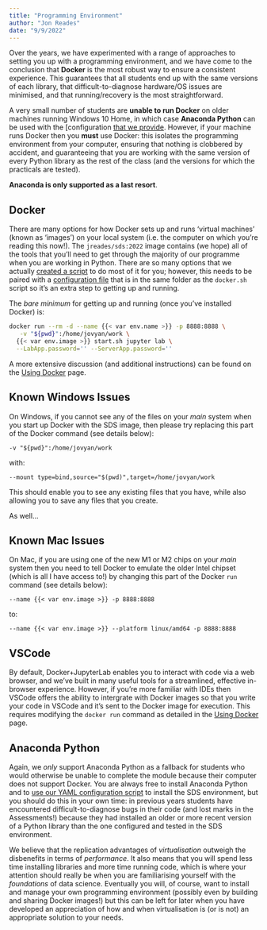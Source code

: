 ```yaml
---
title: "Programming Environment"
author: "Jon Reades"
date: "9/9/2022"
---
```


Over the years, we have experimented with a range of approaches to setting you up with a programming environment, and we have come to the conclusion that **Docker** is the most robust way to ensure a consistent experience. This guarantees that all students end up with the same versions of each library, that difficult-to-diagnose hardware/OS issues are minimised, and that running/recovery is the most straightforward.

A very small number of students are **unable to run Docker** on older machines running Windows 10 Home, in which case **Anaconda Python** can be used with the [configuration [that we provide](../conda/index.qmd). However, if your machine runs Docker then you **must** use Docker: this isolates the programming environment from your computer, ensuring that nothing is clobbered by accident, and guaranteeing that you are working with the same version of every Python library as the rest of the class (and the versions for which the practicals are tested). 

**Anaconda is only supported as a last resort**.

## Docker

There are many options for how Docker sets up and runs 'virtual machines' (known as 'images') on your local system (i.e. the computer on which you're reading this now!). The `jreades/sds:2022` image contains (we hope) all of the tools that you'll need to get through the majority of our programme when you are working in Python. There are so many options that we actually [created a script](https://github.com/jreades/sds_env/raw/master/docker/docker.sh) to do most of it for you; however, this needs to be paired with a [configuration file](https://github.com/jreades/sds_env/raw/master/docker/config.sh) that is in the same folder as the `docker.sh` script so it's an extra step to getting up and running.

The *bare minimum* for getting up and running (once you've installed Docker) is:

```bash
docker run --rm -d --name {{< var env.name >}} -p 8888:8888 \
   -v "${pwd}":/home/jovyan/work \
  {{< var env.image >}} start.sh jupyter lab \
  --LabApp.password='' --ServerApp.password=''
```

A more extensive discussion (and additional instructions) can be found on the [Using Docker](../docker/index.qmd) page.

::: {.callout-warning}
## Known Windows Issues

On Windows, if you cannot see any of the files on your _main_ system when you start up Docker with the SDS image, then please try replacing this part of the Docker command (see details below):

`-v "${pwd}":/home/jovyan/work`

with:

`--mount type=bind,source="$(pwd)",target=/home/jovyan/work`

This should enable you to see any existing files that you have, while also allowing you to save any files that you create.
:::

As well...

::: {.callout-warning}
## Known Mac Issues 

On Mac, if you are using one of the new M1 or M2 chips on your _main_ system then you need to tell Docker to emulate the older Intel chipset (which is all I have access to!) by changing this part of the Docker `run` command (see details below):

`--name {{< var env.image >}} -p 8888:8888`

to:

`--name {{< var env.image >}} --platform linux/amd64 -p 8888:8888`

:::

## VSCode

By default, Docker+JupyterLab enables you to interact with code via a web browser, and we've built in many useful tools for a streamlined, effective in-browser experience. However, if you're more familiar with IDEs then VSCode offers the ability to intergrate with Docker images so that you write your code in VSCode and it's sent to the Docker image for execution. This requires modifying the `docker run` command as detailed in the [Using Docker](../docker/index.qmd) page.

## Anaconda Python

Again, we *only* support Anaconda Python as a fallback for students who would otherwise be unable to complete the module because their computer does not support Docker. You are always free to install Anaconda Python and to [use our YAML configuration script](../conda/index.qmd) to install the SDS environment, but you should do this in your own time: in previous years students have encountered difficult-to-diagnose bugs in their code (and lost marks in the Assessments!) because they had installed an older or more recent version of a Python library than the one configured and tested in the SDS environment.

We believe that the replication advantages of *virtualisation* outweigh the disbenefits in terms of *performance*. It also means that you will spend less time installing libraries and more time running code, which is where your attention should really be when you are familiarising yourself with the *foundations* of data science. Eventually you will, of course, want to install and manage your own programming environment (possibly even by building and sharing Docker images!) but this can be left for later when you have developed an appreciation of how and when virtualisation is (or is not) an appropriate solution to your needs.

